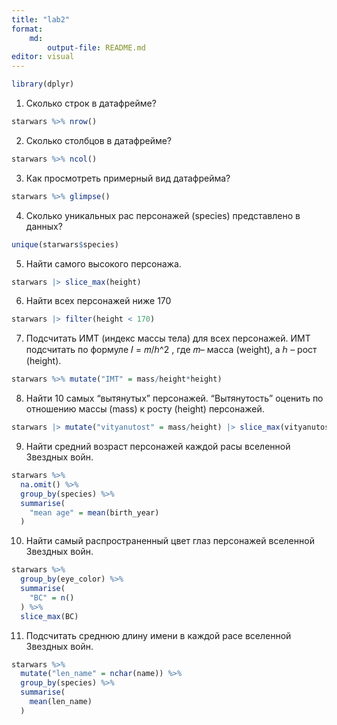```yaml
---
title: "lab2"
format: 
    md:
        output-file: README.md
editor: visual
---
```

```r
library(dplyr)
```

1. Сколько строк в датафрейме?

```r
starwars %>% nrow()
```
2. Сколько столбцов в датафрейме?

```r
starwars %>% ncol()
```
3. Как просмотреть примерный вид датафрейма?

```r
starwars %>% glimpse()
```

4. Сколько уникальных рас персонажей (species) представлено в данных?

```r
unique(starwars$species)
```
5. Найти самого высокого персонажа.

```r
starwars |> slice_max(height)
```
6. Найти всех персонажей ниже 170

```r
starwars |> filter(height < 170)
```
7. Подсчитать ИМТ (индекс массы тела) для всех персонажей. ИМТ подсчитать по формуле 𝐼 = 𝑚/ℎ^2 , где 𝑚– масса (weight), а ℎ – рост (height).

```r
starwars %>% mutate("IMT" = mass/height*height)
```

8. Найти 10 самых “вытянутых” персонажей. “Вытянутость” оценить по отношению массы (mass) к росту
(height) персонажей.

```r
starwars |> mutate("vityanutost" = mass/height) |> slice_max(vityanutost,n=10)
```
9. Найти средний возраст персонажей каждой расы вселенной Звездных войн.

```r
starwars %>%
  na.omit() %>%
  group_by(species) %>%
  summarise(
    "mean age" = mean(birth_year)
  )
```
10. Найти самый распространенный цвет глаз персонажей вселенной Звездных войн.

```r
starwars %>%
  group_by(eye_color) %>%
  summarise(
    "BC" = n() 
  ) %>%
  slice_max(BC)
```
11. Подсчитать среднюю длину имени в каждой расе вселенной Звездных войн.

```r
starwars %>%
  mutate("len_name" = nchar(name)) %>%
  group_by(species) %>%
  summarise(
    mean(len_name)
  )
  
```
